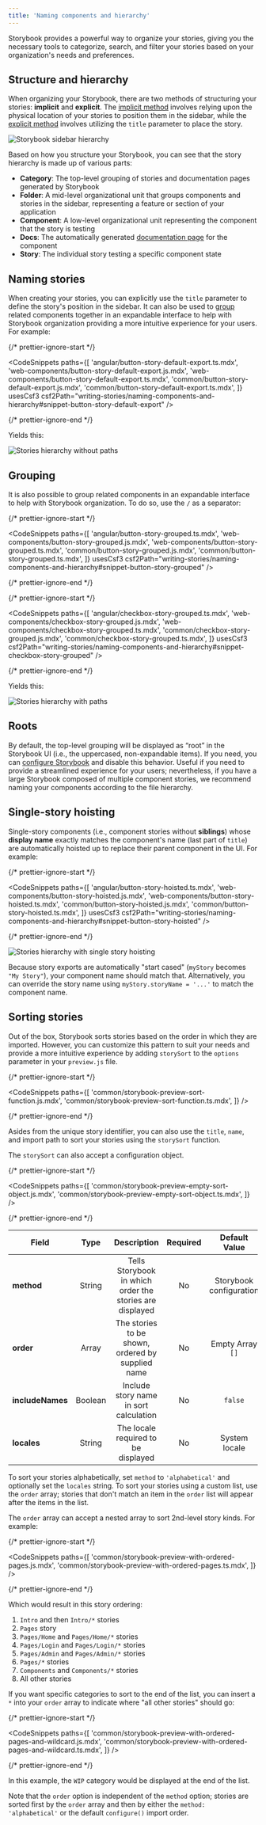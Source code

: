 ```yaml
---
title: 'Naming components and hierarchy'
---
```


<YouTubeCallout id="VPfjrhDlkVc" title="How to Name Stories and Components" />

Storybook provides a powerful way to organize your stories, giving you the necessary tools to categorize, search, and filter your stories based on your organization's needs and preferences.

## Structure and hierarchy

When organizing your Storybook, there are two methods of structuring your stories: **implicit** and **explicit**. The [implicit method](../configure/sidebar-and-urls.md#csf-30-auto-titles) involves relying upon the physical location of your stories to position them in the sidebar, while the [explicit method](#naming-stories) involves utilizing the `title` parameter to place the story.

![Storybook sidebar hierarchy](./naming-hierarchy-sidebar-anatomy.png)

Based on how you structure your Storybook, you can see that the story hierarchy is made up of various parts:

- **Category**: The top-level grouping of stories and documentation pages generated by Storybook
- **Folder**: A mid-level organizational unit that groups components and stories in the sidebar, representing a feature or section of your application
- **Component**: A low-level organizational unit representing the component that the story is testing
- **Docs**: The automatically generated [documentation page](../writing-docs/autodocs.md) for the component
- **Story**: The individual story testing a specific component state

## Naming stories

When creating your stories, you can explicitly use the `title` parameter to define the story's position in the sidebar. It can also be used to [group](#grouping) related components together in an expandable interface to help with Storybook organization providing a more intuitive experience for your users. For example:

{/* prettier-ignore-start */}

<CodeSnippets
  paths={[
    'angular/button-story-default-export.ts.mdx',
    'web-components/button-story-default-export.js.mdx',
    'web-components/button-story-default-export.ts.mdx',
    'common/button-story-default-export.js.mdx',
    'common/button-story-default-export.ts.mdx',
  ]}
  usesCsf3
  csf2Path="writing-stories/naming-components-and-hierarchy#snippet-button-story-default-export"
/>

{/* prettier-ignore-end */}

Yields this:

![Stories hierarchy without paths](./naming-hierarchy-no-path.png)

## Grouping

It is also possible to group related components in an expandable interface to help with Storybook organization. To do so, use the `/` as a separator:

{/* prettier-ignore-start */}

<CodeSnippets
  paths={[
    'angular/button-story-grouped.ts.mdx',
    'web-components/button-story-grouped.js.mdx',
    'web-components/button-story-grouped.ts.mdx',
    'common/button-story-grouped.js.mdx',
    'common/button-story-grouped.ts.mdx',
  ]}
  usesCsf3
  csf2Path="writing-stories/naming-components-and-hierarchy#snippet-button-story-grouped"
/>

{/* prettier-ignore-end */}

{/* prettier-ignore-start */}

<CodeSnippets
  paths={[
    'angular/checkbox-story-grouped.ts.mdx',
    'web-components/checkbox-story-grouped.js.mdx',
    'web-components/checkbox-story-grouped.ts.mdx',
    'common/checkbox-story-grouped.js.mdx',
    'common/checkbox-story-grouped.ts.mdx',
  ]}
  usesCsf3
  csf2Path="writing-stories/naming-components-and-hierarchy#snippet-checkbox-story-grouped"
/>

{/* prettier-ignore-end */}

Yields this:

![Stories hierarchy with paths](./naming-hierarchy-with-path.png)

## Roots

By default, the top-level grouping will be displayed as “root” in the Storybook UI (i.e., the uppercased, non-expandable items). If you need, you can [configure Storybook](../configure/sidebar-and-urls.md#roots) and disable this behavior. Useful if you need to provide a streamlined experience for your users; nevertheless, if you have a large Storybook composed of multiple component stories, we recommend naming your components according to the file hierarchy.

## Single-story hoisting

Single-story components (i.e., component stories without **siblings**) whose **display name** exactly matches the component's name (last part of `title`) are automatically hoisted up to replace their parent component in the UI. For example:

{/* prettier-ignore-start */}

<CodeSnippets
  paths={[
    'angular/button-story-hoisted.ts.mdx',
    'web-components/button-story-hoisted.js.mdx',
    'web-components/button-story-hoisted.ts.mdx',
    'common/button-story-hoisted.js.mdx',
    'common/button-story-hoisted.ts.mdx',
  ]}
  usesCsf3
  csf2Path="writing-stories/naming-components-and-hierarchy#snippet-button-story-hoisted"
/>

{/* prettier-ignore-end */}

![Stories hierarchy with single story hoisting](./naming-hierarchy-single-story-hoisting.png)

Because story exports are automatically "start cased" (`myStory` becomes `"My Story"`), your component name should match that. Alternatively, you can override the story name using `myStory.storyName = '...'` to match the component name.

## Sorting stories

Out of the box, Storybook sorts stories based on the order in which they are imported. However, you can customize this pattern to suit your needs and provide a more intuitive experience by adding `storySort` to the `options` parameter in your `preview.js` file.

{/* prettier-ignore-start */}

<CodeSnippets
  paths={[
    'common/storybook-preview-sort-function.js.mdx',
    'common/storybook-preview-sort-function.ts.mdx',
  ]}
/>

{/* prettier-ignore-end */}

<Callout variant="info">

Asides from the unique story identifier, you can also use the `title`, `name`, and import path to sort your stories using the `storySort` function.

</Callout>

The `storySort` can also accept a configuration object.

{/* prettier-ignore-start */}

<CodeSnippets
  paths={[
    'common/storybook-preview-empty-sort-object.js.mdx',
    'common/storybook-preview-empty-sort-object.ts.mdx',
  ]}
/>

{/* prettier-ignore-end */}

| Field            |  Type   |                       Description                        | Required |      Default Value      |          Example          |
| ---------------- | :-----: | :------------------------------------------------------: | :------: | :---------------------: | :-----------------------: |
| **method**       | String  | Tells Storybook in which order the stories are displayed |    No    | Storybook configuration |     `'alphabetical'`      |
| **order**        |  Array  |    The stories to be shown, ordered by supplied name     |    No    |    Empty Array `[]`     | `['Intro', 'Components']` |
| **includeNames** | Boolean |          Include story name in sort calculation          |    No    |         `false`         |          `true`           |
| **locales**      | String  |           The locale required to be displayed            |    No    |      System locale      |          `en-US`          |

To sort your stories alphabetically, set `method` to `'alphabetical'` and optionally set the `locales` string. To sort your stories using a custom list, use the `order` array; stories that don't match an item in the `order` list will appear after the items in the list.

The `order` array can accept a nested array to sort 2nd-level story kinds. For example:

{/* prettier-ignore-start */}

<CodeSnippets
  paths={[
    'common/storybook-preview-with-ordered-pages.js.mdx',
    'common/storybook-preview-with-ordered-pages.ts.mdx',
  ]}
/>

{/* prettier-ignore-end */}

Which would result in this story ordering:

1. `Intro` and then `Intro/*` stories
2. `Pages` story
3. `Pages/Home` and `Pages/Home/*` stories
4. `Pages/Login` and `Pages/Login/*` stories
5. `Pages/Admin` and `Pages/Admin/*` stories
6. `Pages/*` stories
7. `Components` and `Components/*` stories
8. All other stories

If you want specific categories to sort to the end of the list, you can insert a `*` into your `order` array to indicate where "all other stories" should go:

{/* prettier-ignore-start */}

<CodeSnippets
  paths={[
    'common/storybook-preview-with-ordered-pages-and-wildcard.js.mdx',
    'common/storybook-preview-with-ordered-pages-and-wildcard.ts.mdx',
  ]}
/>

{/* prettier-ignore-end */}

In this example, the `WIP` category would be displayed at the end of the list.

Note that the `order` option is independent of the `method` option; stories are sorted first by the `order` array and then by either the `method: 'alphabetical'` or the default `configure()` import order.
